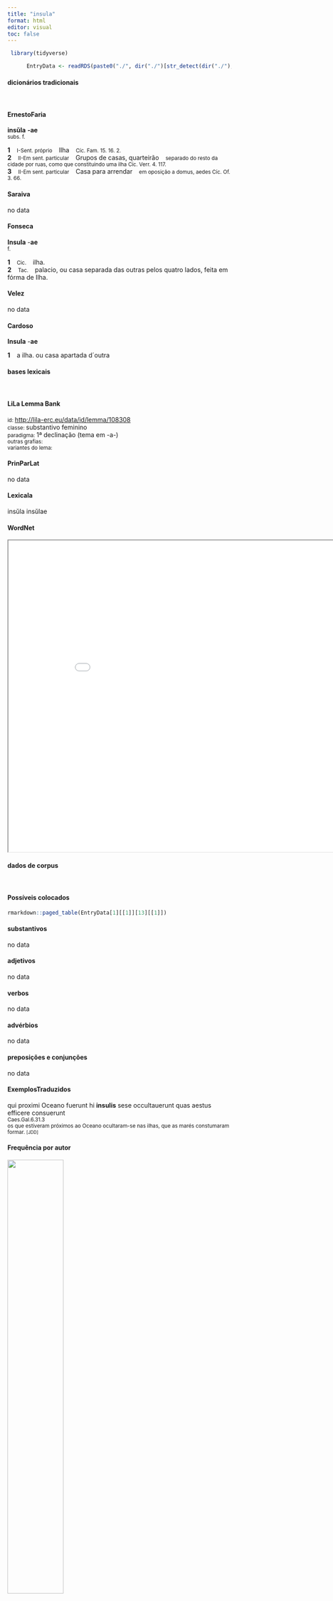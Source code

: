 ```yaml
---
title: "insula"
format: html
editor: visual
toc: false
---
```



```r
 library(tidyverse) 

      EntryData <- readRDS(paste0("./", dir("./")[str_detect(dir("./"), "_xx105-110-115-117-108-97xx_.rds")]))

```


#### dicionários tradicionais

&emsp;




::: panel-tabset

#### ErnestoFaria

<b>insŭla</b> <b>-ae</b> <br> <small>subs. f.</small> <br> <small></small>   <p> <b>1</b> &ensp; <small>I-Sent. próprio</small> &ensp; Ilha &ensp; <small>Cíc. Fam. 15. 16. 2.</small> <br> <b>2</b> &ensp; <small>II-Em sent. particular</small> &ensp; Grupos de casas, quarteirão &ensp; <small>separado do resto da cidade por ruas, como que constituindo uma ilha Cíc. Verr. 4. 117.</small> <br> <b>3</b> &ensp; <small>II-Em sent. particular</small> &ensp; Casa para arrendar &ensp; <small>em oposição a domus, aedes Cíc. Of. 3. 66.</small> </p>




#### Saraiva

no data




#### Fonseca

<b>Insula</b> -<b>ae</b> <br> <small>f.</small>   <p> <b>1</b> &ensp; <small>Cic.</small> &ensp; ilha. <br> <b>2</b> &ensp; <small>Tac.</small> &ensp; palacio, ou casa separada das outras pelos quatro lados, feita em fórma de Ilha. </p>




#### Velez

no data




#### Cardoso

<b>Insula</b> -<b>ae</b>   <p> <b>1</b> &ensp; a ilha. ou casa apartada d´outra </p>


:::



#### bases lexicais

&emsp;






::: panel-tabset

#### LiLa Lemma Bank

<small> id: </small> <a href=' http://lila-erc.eu/data/id/lemma/108308 ' target="_blank"> http://lila-erc.eu/data/id/lemma/108308 </a> <br>
<small> classe: </small> substantivo feminino   <br>
<small> paradigma: </small> 1ª declinação (tema em -a-) <br>
<small> outras grafias: </small>  <br>
<small> variantes do lema: </small>  <br>





#### PrinParLat

no data




#### Lexicala

insŭla 
 insŭlae




#### WordNet

<iframe width='900' height='700' src='Media/Tree__xx105-110-115-117-108-97xx__sem_type_lexemes_pt.html'>

</iframe>


:::



#### dados de corpus

&emsp;




::: panel-tabset

#### Possíveis colocados

```r

rmarkdown::paged_table(EntryData[1][[1]][13][[1]])

```


#### substantivos

no data




#### adjetivos

no data




#### verbos

no data




#### advérbios

no data




#### preposições e conjunções

no data


:::



::: panel-tabset

#### ExemplosTraduzidos

<p> qui proximi Oceano fuerunt hi <b>insulis</b> sese occultauerunt quas aestus efficere consuerunt <br> <small> Caes.Gal.6.31.3 <br> os que estiveram próximos ao Oceano ocultaram-se nas ilhas, que as marés constumaram formar. <small> [JDD] </small> </small> </p>





#### Frequência por autor

![](./Media/barchart__xx105-110-115-117-108-97xx__lemma_BY_author_Frequencies.webp){width=50% fig-alt='This charts plots the frequency of lemma by author_Frequencies. The Caesar subcorpus registers the highest normalized frequency, with the value of 3.4 and an absolute frequency of 9. The Tacitus subcorpus follows, with a normalized frequency of 0 and an absolute frequency of 0. the subcorpus with the least normalized frequency is Horatius with the normalized value of 0 and an absolute freqeuncy of 0. here are all the values: subcorpus: Caesar ; normalized frequency: 9 ; absolute frequency: 3.39904826648538. subcorpus: Cicero ; normalized frequency: 17 ; absolute frequency: 1.05903167127657. subcorpus: Horatius ; normalized frequency: 0 ; absolute frequency: 0. subcorpus: Ovidius ; normalized frequency: 0 ; absolute frequency: 0. subcorpus: Phaedrus ; normalized frequency: 0 ; absolute frequency: 0. subcorpus: Sallustius ; normalized frequency: 0 ; absolute frequency: 0. subcorpus: Seneca ; normalized frequency: 4 ; absolute frequency: 0.746533286052892. subcorpus: Suetonius ; normalized frequency: 0 ; absolute frequency: 0. subcorpus: Tacitus ; normalized frequency: 0 ; absolute frequency: 0. subcorpus: Vergilius ; normalized frequency: 1 ; absolute frequency: 1.93050193050193. subcorpus: Hieronymus ; normalized frequency: 0 ; absolute frequency: 0'}




#### Frequência por gênero

![](./Media/barchart__xx105-110-115-117-108-97xx__lemma_BY_genre_Frequencies.webp){width=50% fig-alt='This charts plots the frequency of lemma by genre_Frequencies. The Prosa.histórica subcorpus registers the highest normalized frequency, with the value of 2.19 and an absolute frequency of 9. The Poesia.trágica subcorpus follows, with a normalized frequency of 0 and an absolute frequency of 0. the subcorpus with the least normalized frequency is Poesia.lírica with the normalized value of 0 and an absolute freqeuncy of 0. here are all the values: subcorpus: Prosa.histórica ; normalized frequency: 9 ; absolute frequency: 2.1909004600891. subcorpus: Prosa.filosófica ; normalized frequency: 4 ; absolute frequency: 0.658967727055567. subcorpus: Prosa.oratória ; normalized frequency: 13 ; absolute frequency: 1.24816375908519. subcorpus: Prosa.epistolográfica ; normalized frequency: 4 ; absolute frequency: 1.05991149738997. subcorpus: Poesia.lírica ; normalized frequency: 0 ; absolute frequency: 0. subcorpus: Poesia.didática ; normalized frequency: 0 ; absolute frequency: 0. subcorpus: Poesia.trágica ; normalized frequency: 0 ; absolute frequency: 0. subcorpus: Poesia.épica ; normalized frequency: 1 ; absolute frequency: 1.93050193050193. subcorpus: Prosa.ficcional ; normalized frequency: 0 ; absolute frequency: 0'}




#### Frequência por século

![](./Media/barchart__xx105-110-115-117-108-97xx__lemma_BY_period_Frequencies.webp){width=50% fig-alt='This charts plots the frequency of lemma by period_Frequencies. The I.a.C. subcorpus registers the highest normalized frequency, with the value of 1.26 and an absolute frequency of 27. The I.a.C. subcorpus follows, with a normalized frequency of 1.26 and an absolute frequency of 27. the subcorpus with the least normalized frequency is II.d.C. with the normalized value of 0 and an absolute freqeuncy of 0. here are all the values: subcorpus: I.a.C. ; normalized frequency: 27 ; absolute frequency: 1.25669071445194. subcorpus: I.d.C. ; normalized frequency: 4 ; absolute frequency: 0.611901483861098. subcorpus: II.d.C. ; normalized frequency: 0 ; absolute frequency: 0. subcorpus: IV.d.C. ; normalized frequency: 0 ; absolute frequency: 0'}


:::

